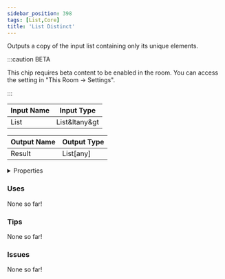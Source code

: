 ```yaml
---
sidebar_position: 398
tags: [List,Core]
title: 'List Distinct'
---
```


Outputs a copy of the input list containing only its unique elements.

:::caution BETA

This chip requires beta content to be enabled in the room. You can access the setting in "This Room -> Settings".

:::




<EsbSvg />

| Input Name | Input Type |
|-----------|-----------|
| List | List&ltany&gt |

| Output Name | Output Type |
|-----------|-----------|
| Result | List[any] |


<details>
  <summary>Properties</summary>
  <div>
    <div>
    <table>
      <thead>
        <tr>
          <th>Is beta required?</th>
          <th>✅</th>
        </tr>
        <tr>
          <th>Is this chip a trolling risk?</th>
          <th>❌</th>
        </tr>
        <tr>
          <th>Is this chip a role assignment risk?</th>
          <th>❌</th>
        </tr>
        <tr>
          <th>Chip UUID</th>
          <th>7f15baa5-f804-4754-9cec-d1fe76a458b1</th>
        </tr>
      </thead>
    </table>
    </div>
  </div>
</details>

### Uses

None so far!

### Tips

None so far!

### Issues

None so far!